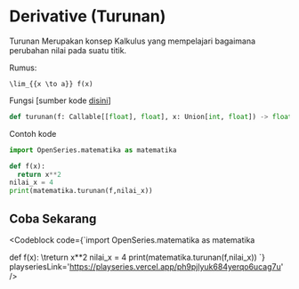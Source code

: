 
# Derivative (Turunan)

Turunan Merupakan konsep Kalkulus yang mempelajari bagaimana perubahan
nilai pada suatu titik.

Rumus:

```
\lim_{{x \to a}} f(x)
```

Fungsi [sumber kode [disini](https://github.com/bellshade/OpenSeries/blob/8766497be42a76a175a94a84cc5609c94c015c61/OpenSeries/matematika.py#L552)]

```python
def turunan(f: Callable[[float], float], x: Union[int, float]) -> float:
```

Contoh kode

```python
import OpenSeries.matematika as matematika

def f(x):
  return x**2
nilai_x = 4
print(matematika.turunan(f,nilai_x))
```

## Coba Sekarang

<Codeblock code={`import OpenSeries.matematika as matematika

def f(x):
\treturn x\*\*2
nilai_x = 4
print(matematika.turunan(f,nilai_x))
`} playseriesLink='https://playseries.vercel.app/ph9pjlyuk684yerqo6ucag7u' />

